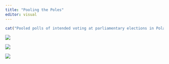 ```yaml
---
title: "Pooling the Poles"
editor: visual
---
```


```r
cat("Pooled polls of intended voting at parliamentary elections in Poland, ", gsub(" 0", " ", format(Sys.time(), '%A %d %B')),".", sep="")
```

![](images/trends_pres_R1.png)

![](images/trends_pres_R2.png)

![](images/trends_blend.png)
